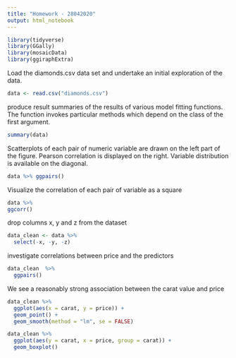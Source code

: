 ```yaml
---
title: "Homework - 28042020"
output: html_notebook
---
```


```r
library(tidyverse)
library(GGally)
library(mosaicData)
library(ggiraphExtra)
```
Load the diamonds.csv data set and undertake an initial exploration of the data.
```r

data <- read.csv("diamonds.csv")
```

produce result summaries of the results of various model fitting functions. The function invokes particular methods which depend on the class of the first argument.
```r

summary(data)
```
Scatterplots of each pair of numeric variable are drawn on the left part of the figure. Pearson correlation is displayed on the right. Variable distribution is available on the diagonal.
```r
data %>% ggpairs()
```
Visualize the correlation of each pair of variable as a square
```r
data %>% 
ggcorr()
```



drop columns x, y and z from the dataset
```r
data_clean <- data %>% 
  select(-x, -y, -z)
```

investigate correlations between price and the predictors

```r
data_clean  %>% 
  ggpairs()
```


We see a reasonably strong association between the carat value and price
```r
data_clean %>%
  ggplot(aes(x = carat, y = price)) +
  geom_point() +
  geom_smooth(method = "lm", se = FALSE)
```

```r
data_clean %>%
  ggplot(aes(y = carat, x = price, group = carat)) + 
  geom_boxplot()
```

